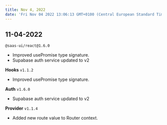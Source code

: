 ```yaml
---
title: Nov 4, 2022
date: 'Fri Nov 04 2022 13:06:13 GMT+0100 (Central European Standard Time)'
---
```


## 11-04-2022

`@saas-ui/react@1.6.0`

- Improved usePromise type signature.
- Supabase auth service updated to v2

**Hooks** `v1.1.2`

- Improved usePromise type signature.

**Auth** `v1.6.0`

- Supabase auth service updated to v2

**Provider** `v1.1.4`

- Added new route value to Router context.

